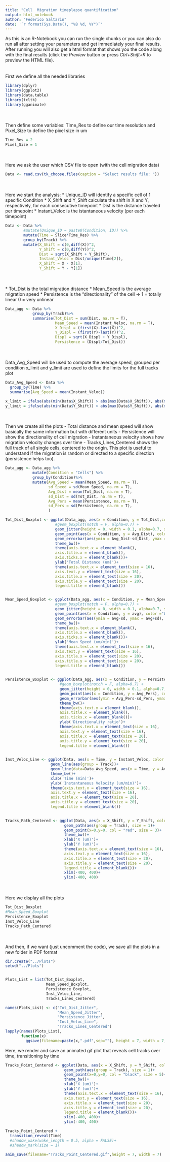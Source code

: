 ```yaml
---
title: "Cell  Migration timeplapse quantification"
output: html_notebook
author: "Federico Saltarin"
date: '`r format(Sys.Date(), "%B %d, %Y")`'
---
```

As this is an R-Notebook you can run the single chunks or you can also do run all after setting your parameters and get immediately your final results. After running you will also get a html format that shows you the code along with the final results (click the *Preview* button or press *Ctrl+Shift+K* to preview the HTML file).
<br> 
<br>
<br>
First we define all the needed libraries
```r
library(dplyr)
library(ggplot2)
library(data.table)
library(tcltk)
library(gganimate)
```
<br> 
<br>
Then define some variables: Time_Res to define our time resolution and Pixel_Size to define the pixel size in um
```r
Time_Res = 2
Pixel_Size = 1
```
<br> 
<br>
Here we ask the user which CSV file to open (with the cell migration data)
```r
Data <- read.csv(tk_choose.files(caption = "Select results file: "))
```
<br> 
<br>
Here we start the analysis:
* Unique_ID will identify a specific cell of 1 specific Condition 
* X_Shift and Y_Shift calculate the shift in X and Y, respectively, for each consecutive timepoint 
* Dist is the distance traveled per timepoint 
* Instant_Veloc is the istantaneous velocity (per each timepoint) 

```r
Data <- Data %>%
        #mutate(Unique_ID = paste0(Condition, ID)) %>%
        mutate(Time = Slice*Time_Res) %>%
        group_by(Track) %>%
        mutate(X_Shift = c(0,diff(X))^2,
               Y_Shift = c(0,diff(Y))^2,
               Dist = sqrt(X_Shift + Y_Shift),
               Instant_Veloc = Dist/unique(Time[2]),
               X_Shift = X - X[1],
               Y_Shift = Y - Y[1])

```
<br>
<br>
* Tot_Dist is the total migration distance
* Mean_Speed is the average migration speed
* Persistence is the "directionality" of the cell -> 1 = totally linear 0 = very unlinear
```r
Data_agg <- Data %>%
            group_by(Track)%>%
            summarise(Tot_Dist = sum(Dist, na.rm = T),
                      Mean_Speed = mean(Instant_Veloc, na.rm = T),
                      X_Displ = (first(X)-last(X))^2,
                      Y_Displ = (first(Y)-last(Y))^2,
                      Displ = sqrt(X_Displ + Y_Displ),
                      Persistence = (Displ/Tot_Dist))
```
<br>
<br>
Data_Avg_Speed will be used to compute the average speed, grouped per condition
x_limit and y_limit are used to define the limits for the full tracks plot

```r
Data_Avg_Speed <- Data %>%
  group_by(Time) %>% 
  summarise(Avg_Speed = mean(Instant_Veloc))

x_limit = ifelse(abs(min(Data$X_Shift)) > abs(max(Data$X_Shift)), abs(min(Data$X_Shift)), abs(max(Data$X_Shift)))
y_limit = ifelse(abs(min(Data$Y_Shift)) > abs(max(Data$Y_Shift)), abs(min(Data$Y_Shift)), abs(max(Data$Y_Shift)))
```
<br> 
<br>
Then we create all the plots
- Total distance and mean speed will show basically the same information but with different units
- Persistence will show the directionality of cell migration
- Instantaneous velocity shows how migration velocity changes over time
- Tracks_Lines_Centered shows the full track of all single cells, centered to the origin. This plot is useful to understand if the   migration is random or directed to a specific direction (persistence helps too). 


```r
Data_agg <- Data_agg %>%
            mutate(Condition = "Cells") %>% 
            group_by(Condition)%>%
            mutate(Avg_Speed = mean(Mean_Speed, na.rm = T),
                   sd_Speed = sd(Mean_Speed, na.rm = T),
                   Avg_Dist = mean(Tot_Dist, na.rm = T),
                   sd_Dist = sd(Tot_Dist, na.rm = T),
                   Avg_Pers = mean(Persistence, na.rm = T),
                   sd_Pers = sd(Persistence, na.rm = T),
                   )
```

```r

Tot_Dist_Boxplot <- ggplot(Data_agg, aes(x = Condition, y = Tot_Dist,color=as.factor(Track), fill = Condition)) +
                      #geom_boxplot(notch = F, alpha=0.7) +
                      geom_jitter(height = 0, width = 0.1, alpha=0.7, size = 3) +
                      geom_point(aes(x = Condition, y = Avg_Dist), color ="black", size = 5)+
                      geom_errorbar(aes(ymin = Avg_Dist-sd_Dist, ymax = Avg_Dist+sd_Dist), color ="black", width=.1) +
                      theme_bw()+
                      theme(axis.text.x = element_blank(),
                      axis.title.x = element_blank(),
                      axis.ticks.x = element_blank())+
                      ylab('Total Distance (um)')+
                      theme(axis.text.x = element_text(size = 16),
                      axis.text.y = element_text(size = 16),
                      axis.title.x = element_text(size = 20),
                      axis.title.y = element_text(size = 20),
                      legend.title = element_blank())


Mean_Speed_Boxplot <- ggplot(Data_agg, aes(x = Condition, y = Mean_Speed, fill = Condition,color=as.factor(Track))) +
                      #geom_boxplot(notch = F, alpha=0.7) +
                      geom_jitter(height = 0, width = 0.1, alpha=0.7, size = 3) +
                      geom_point(aes(x = Condition, y = avg), color ="black", size = 5)+
                      geom_errorbar(aes(ymin = avg-sd, ymax = avg+sd), color ="black", width=.1) +
                      theme_bw()+
                      theme(axis.text.x = element_blank(),
                      axis.title.x = element_blank(),
                      axis.ticks.x = element_blank())+
                      ylab('Mean Speed (um/min)')+
                      theme(axis.text.x = element_text(size = 16),
                      axis.text.y = element_text(size = 16),
                      axis.title.x = element_text(size = 20),
                      axis.title.y = element_text(size = 20),
                      legend.title = element_blank())
                    

Persistence_Boxplot <- ggplot(Data_agg, aes(x = Condition, y = Persistence,color=as.factor(Track),fill = Condition)) +
                        #geom_boxplot(notch = F, alpha=0.7) +
                        geom_jitter(height = 0, width = 0.1, alpha=0.7, size = 3) +
                        geom_point(aes(x = Condition, y = Avg_Pers), color ="black", size = 5)+
                        geom_errorbar(aes(ymin = Avg_Pers-sd_Pers, ymax = Avg_Pers+sd_Pers), color ="black", width=.1) +
                        theme_bw()+
                        theme(axis.text.x = element_blank(),
                        axis.title.x = element_blank(),
                        axis.ticks.x = element_blank())+
                        ylab('Directionality ratio')+
                        theme(axis.text.x = element_text(size = 16),
                        axis.text.y = element_text(size = 16),
                        axis.title.x = element_text(size = 20),
                        axis.title.y = element_text(size = 20),
                        legend.title = element_blank())
                   

Inst_Veloc_Line <- ggplot(Data, aes(x = Time, y = Instant_Veloc, color = as.factor(Track)))+ 
                    geom_line(aes(group = Track))+
                    geom_line(data=Data_Avg_Speed, aes(x = Time, y = Avg_Speed), color = 'red', size = 1.5)+
                    theme_bw()+
                    xlab('Time (min)')+
                    ylab('Instantaneous Velocity (um/min)')+
                    theme(axis.text.x = element_text(size = 16),
                    axis.text.y = element_text(size = 16),
                    axis.title.x = element_text(size = 20),
                    axis.title.y = element_text(size = 20),
                    legend.title = element_blank())
                    

Tracks_Path_Centered <- ggplot(Data, aes(x = X_Shift, y = Y_Shift, color=as.factor(Track)))+ 
                          geom_path(aes(group = Track), size = 1)+
                          geom_point(x=0,y=0, col = "red", size = 3)+
                          theme_bw()+
                          xlab('X (um)')+
                          ylab('Y (um)')+
                          theme(axis.text.x = element_text(size = 16),
                          axis.text.y = element_text(size = 16),
                          axis.title.x = element_text(size = 20),
                          axis.title.y = element_text(size = 20),
                          legend.title = element_blank())+
                          xlim(-400, 400)+
                          ylim(-400, 400)
```
<br>
<br>
Here we display all the plots
```r
Tot_Dist_Boxplot
#Mean_Speed_Boxplot
Persistence_Boxplot
Inst_Veloc_Line
Tracks_Path_Centered

```
<br>
<br>
And then, if we want (just uncomment the code), we save all the plots in a new folder in PDF format
```r
dir.create("../Plots")
setwd("../Plots")


Plots_List = list(Tot_Dist_Boxplot,
                  Mean_Speed_Boxplot,
                  Persistence_Boxplot,
                  Inst_Veloc_Line,
                  Tracks_Lines_Centered)

names(Plots_List) <- c("Tot_Dist_Jitter",
                       "Mean_Speed_Jitter",
                       "Persistence_Jitter",
                       "Inst_Veloc_Line",
                       "Tracks_Lines_Centered")
lapply(names(Plots_List),
       function(x)
         ggsave(filename=paste(x,".pdf",sep=""), height = 7, width = 7, plot=Plots_List[[x]]))
```

Here, we render and save an animated gif plot that reveals cell tracks over time, transitioning by time
```r
Tracks_Point_Centered <- ggplot(Data, aes(x = X_Shift, y = Y_Shift, color=as.factor(Track)))+ 
                          geom_path(aes(group = Track), size = 1)+
                          geom_point(x=0,y=0, col = "black", size = 5)+
                          theme_bw()+
                          xlab('X (um)')+
                          ylab('Y (um)')+
                          theme(axis.text.x = element_text(size = 16),
                          axis.text.y = element_text(size = 16),
                          axis.title.x = element_text(size = 20),
                          axis.title.y = element_text(size = 20),
                          legend.title = element_blank())+
                          xlim(-400, 400)+
                          ylim(-400, 400)

Tracks_Point_Centered + 
  transition_reveal(Time)
  #shadow_wake(wake_length = 0.5, alpha = FALSE)+
  #shadow_mark(size = 1)

anim_save(filename="Tracks_Point_Centered.gif",height = 7, width = 7)
```









